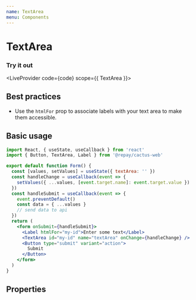 ```yaml
---
name: TextArea
menu: Components
---
```



# TextArea

### Try it out


<LiveProvider code={code} scope={{ TextArea }}>
  <LiveEditor style={livePreviewStyle} />
  <LiveError />
  <LivePreview />
</LiveProvider>

## Best practices

- Use the `htmlFor` prop to associate labels with your text area to make them accessible.

## Basic usage

```jsx
import React, { useState, useCallback } from 'react'
import { Button, TextArea, Label } from '@repay/cactus-web'

export default function Form() {
  const [values, setValues] = useState({ textArea: '' })
  const handleChange = useCallback(event => {
    setValues({ ...values, [event.target.name]: event.target.value })
  })
  const handleSubmit = useCallback(event => {
    event.preventDefault()
    const data = { ...values }
    // send data to api
  })
  return (
    <form onSubmit={handleSubmit}>
      <Label htmlFor="my-id">Enter some text</Label>
      <TextArea id="my-id" name="textArea" onChange={handleChange} />
      <Button type="submit" variant="action">
        Submit
      </Button>
    </form>
  )
}
```

## Properties

<PropsTable of={TextArea} />

